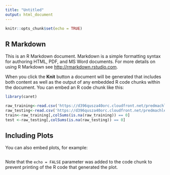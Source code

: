 ---
title: "Untitled"
output: html_document
---

```{r setup, include=FALSE}
knitr::opts_chunk$set(echo = TRUE)
```

## R Markdown

This is an R Markdown document. Markdown is a simple formatting syntax for authoring HTML, PDF, and MS Word documents. For more details on using R Markdown see <http://rmarkdown.rstudio.com>.

When you click the **Knit** button a document will be generated that includes both content as well as the output of any embedded R code chunks within the document. You can embed an R code chunk like this:
```{r library}
library(caret)
```


```{r get data}
raw_training<-read.csv('https://d396qusza40orc.cloudfront.net/predmachlearn/pml-training.csv',na.strings=c("NA","#DIV/0!", ""))
raw_testing<-read.csv('https://d396qusza40orc.cloudfront.net/predmachlearn/pml-testing.csv',na.strings=c("NA","#DIV/0!", ""))
train<-raw_training[,colSums(is.na(raw_training)) == 0]
test <-raw_testing[,colSums(is.na(raw_testing)) == 0]


```



## Including Plots

You can also embed plots, for example:

```{r dataset}

```

Note that the `echo = FALSE` parameter was added to the code chunk to prevent printing of the R code that generated the plot.

